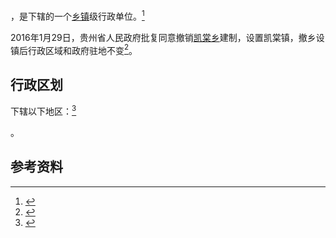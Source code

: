 {{中国乡级行政区|52/26/01/200/000}}

'''{{PAGENAMEBASE}}'''，是{{PRC admin/fullname|52/26/01/200/000|3}}下辖的一个[[乡镇|乡镇]]级行政单位。<ref>{{PRC admin/ref sgc|{{PRC admin/parent|52/26/01/200/000}}}}</ref>

2016年1月29日，贵州省人民政府批复同意撤销[[凯棠乡|凯棠乡]]建制，设置凯棠镇，撤乡设镇后行政区域和政府驻地不变<ref>{{Cite web |url=http://gzsrmzfgb.gzgov.gov.cn/show.aspx?id=12354 |title=省人民政府关于同意凯里市凯棠乡大风洞乡撤乡设镇的批复（黔府函〔2016〕51号） |access-date=2017-09-06 |archive-url=https://web.archive.org/web/20170906230211/http://gzsrmzfgb.gzgov.gov.cn/show.aspx?id=12354 |archive-date=2017-09-06 |dead-url=yes }}</ref>。

== 行政区划 ==

{{PAGENAMEBASE}}下辖以下地区：<ref>{{PRC admin/ref sgc|52/26/01/200/000}}</ref>

{{PRC admin/children|52/26/01/200/000}}。

== 参考资料 ==

{{reflist}}

{{行政区划小作品}}
{{PRC admin/navcat|52/26/01/200/000}}